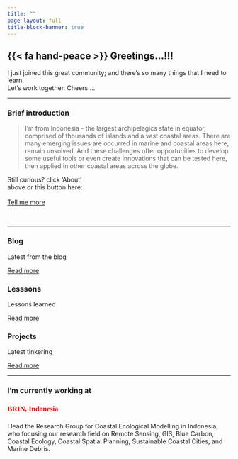 ---
title: ""
page-layout: full
title-block-banner: true
---

::: center-text
# {{< fa hand-peace >}} Greetings...!!!

I just joined this great community; and there's so many things that I need to learn.\
Let's work together. Cheers ...
:::

------------------------------------------------------------------------

::::: grid
::: {.g-col-8 style="bgcolor:gray"}
### Brief introduction

> I'm from Indonesia - the largest archipelagics state in equator, comprised of thousands of islands and a vast coastal areas. There are many emerging issues are occurred in marine and coastal areas here, remain unsolved. And these challenges offer opportunities to develop some useful tools or even create innovations that can be tested here, then applied in other coastal areas across the globe.
:::

::: {.g-col-4 .vh-center .center-text}
Still curious? click 'About'<br> above or this button here:<br><br> [Tell me more](about.qmd){.btn .btn-secondary role="button"}
:::
:::::

<br>

------------------------------------------------------------------------

:::::::::::::::: content-block
::::::::::::::: features
:::::: feature
:::: feature-top
### Blog

Latest from the blog

::: {#listing-blog}
:::
::::

::: feature-bottom
[Read more](blog.qmd){.btn .btn-secondary role="button"}
:::
::::::

:::::: feature
:::: feature-top
### Lesssons

Lessons learned

::: {#listing-talks}
:::
::::

::: feature-bottom
[Read more](lessons.qmd){.btn .btn-secondary role="button"}
:::
::::::

:::::: feature
:::: feature-top
### Projects

Latest tinkering

::: {#listing-projects}
:::
::::

::: feature-bottom
[Read more](projects.qmd){.btn .btn-secondary role="button"}
:::
::::::
:::::::::::::::
::::::::::::::::

------------------------------------------------------------------------

### I'm currently working at

```{=html}
<h4 style="font-family: 'JetBrains Mono'; color: red; font-size: 16px; line-height: 1.1;">BRIN, Indonesia</h4>
```
I lead the Research Group for Coastal Ecological Modelling in Indonesia, who focusing our research field on Remote Sensing, GIS, Blue Carbon, Coastal Ecology, Coastal Spatial Planning, Sustainable Coastal Cities, and Marine Debris.
